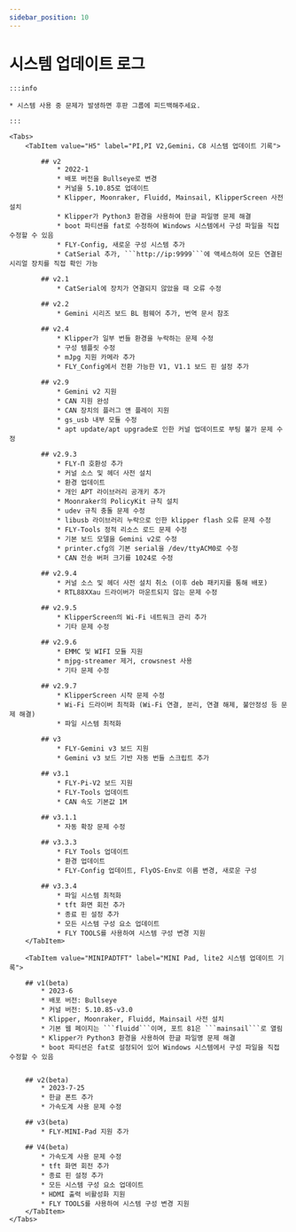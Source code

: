 ```yaml
---
sidebar_position: 10
---
```


# 시스템 업데이트 로그

    :::info

    * 시스템 사용 중 문제가 발생하면 후판 그룹에 피드백해주세요.
    
    :::

    <Tabs>
        <TabItem value="H5" label="PI,PI V2,Gemini，C8 시스템 업데이트 기록">

            ## v2
                * 2022-1
                * 배포 버전을 Bullseye로 변경
                * 커널을 5.10.85로 업데이트
                * Klipper, Moonraker, Fluidd, Mainsail, KlipperScreen 사전 설치
                * Klipper가 Python3 환경을 사용하여 한글 파일명 문제 해결
                * boot 파티션을 fat로 수정하여 Windows 시스템에서 구성 파일을 직접 수정할 수 있음
                * FLY-Config, 새로운 구성 시스템 추가
                * CatSerial 추가, ```http://ip:9999```에 액세스하여 모든 연결된 시리얼 장치를 직접 확인 가능

            ## v2.1
                * CatSerial에 장치가 연결되지 않았을 때 오류 수정

            ## v2.2
                * Gemini 시리즈 보드 BL 펌웨어 추가, 번역 문서 참조

            ## v2.4
                * Klipper가 일부 번들 환경을 누락하는 문제 수정
                * 구성 템플릿 수정
                * mJpg 지원 카메라 추가
                * FLY_Config에서 전환 가능한 V1, V1.1 보드 핀 설정 추가

            ## v2.9
                * Gemini v2 지원
                * CAN 지원 완성
                * CAN 장치의 플러그 앤 플레이 지원
                * gs_usb 내부 모듈 수정
                * apt update/apt upgrade로 인한 커널 업데이트로 부팅 불가 문제 수정

            ## v2.9.3
                * FLY-Π 호환성 추가
                * 커널 소스 및 헤더 사전 설치
                * 환경 업데이트
                * 개인 APT 라이브러리 공개키 추가
                * Moonraker의 PolicyKit 규칙 설치
                * udev 규칙 충돌 문제 수정
                * libusb 라이브러리 누락으로 인한 klipper flash 오류 문제 수정
                * FLY-Tools 정적 리소스 로드 문제 수정
                * 기본 보드 모델을 Gemini v2로 수정
                * printer.cfg의 기본 serial을 /dev/ttyACM0로 수정
                * CAN 전송 버퍼 크기를 1024로 수정

            ## v2.9.4
                * 커널 소스 및 헤더 사전 설치 취소 (이후 deb 패키지를 통해 배포)
                * RTL88XXau 드라이버가 마운트되지 않는 문제 수정

            ## v2.9.5
                * KlipperScreen의 Wi-Fi 네트워크 관리 추가
                * 기타 문제 수정

            ## v2.9.6
                * EMMC 및 WIFI 모듈 지원
                * mjpg-streamer 제거, crowsnest 사용
                * 기타 문제 수정

            ## v2.9.7
                * KlipperScreen 시작 문제 수정
                * Wi-Fi 드라이버 최적화 (Wi-Fi 연결, 분리, 연결 해제, 불안정성 등 문제 해결)
                * 파일 시스템 최적화

            ## v3
                * FLY-Gemini v3 보드 지원
                * Gemini v3 보드 기반 자동 번들 스크립트 추가

            ## v3.1
                * FLY-Pi-V2 보드 지원
                * FLY-Tools 업데이트
                * CAN 속도 기본값 1M

            ## v3.1.1
                * 자동 확장 문제 수정

            ## v3.3.3
                * FLY Tools 업데이트
                * 환경 업데이트
                * FLY-Config 업데이트, FlyOS-Env로 이름 변경, 새로운 구성

            ## v3.3.4
                * 파일 시스템 최적화
                * tft 화면 회전 추가
                * 종료 핀 설정 추가
                * 모든 시스템 구성 요소 업데이트
                * FLY TOOLS를 사용하여 시스템 구성 변경 지원
        </TabItem>

        <TabItem value="MINIPADTFT" label="MINI Pad, lite2 시스템 업데이트 기록">

        ## v1(beta)
            * 2023-6
            * 배포 버전: Bullseye
            * 커널 버전: 5.10.85-v3.0
            * Klipper, Moonraker, Fluidd, Mainsail 사전 설치
            * 기본 웹 페이지는 ```fluidd```이며, 포트 81은 ```mainsail```로 열림
            * Klipper가 Python3 환경을 사용하여 한글 파일명 문제 해결
            * boot 파티션은 fat로 설정되어 있어 Windows 시스템에서 구성 파일을 직접 수정할 수 있음


        ## v2(beta)
            * 2023-7-25
            * 한글 폰트 추가
            * 가속도계 사용 문제 수정

        ## v3(beta)
            * FLY-MINI-Pad 지원 추가

        ## V4(beta)
            * 가속도계 사용 문제 수정
            * tft 화면 회전 추가
            * 종료 핀 설정 추가
            * 모든 시스템 구성 요소 업데이트
            * HDMI 출력 비활성화 지원
            * FLY TOOLS를 사용하여 시스템 구성 변경 지원
        </TabItem>
    </Tabs>